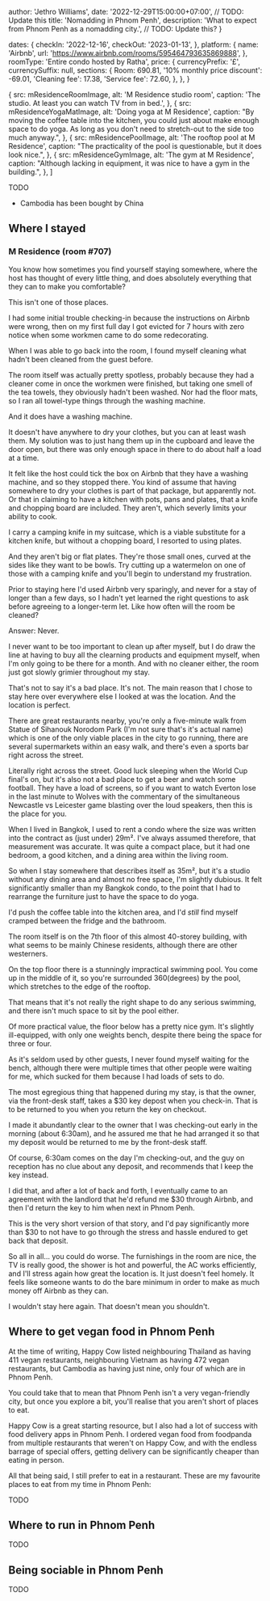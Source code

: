 


  author: 'Jethro Williams',
  date: '2022-12-29T15:00:00+07:00', // TODO: Update this
  title: 'Nomadding in Phnom Penh',
  description: 'What to expect from Phnom Penh as a nomadding city.', // TODO: Update this?
}

  dates: {
    checkIn: '2022-12-16',
    checkOut: '2023-01-13',
  },
  platform: {
    name: 'Airbnb',
    url: 'https://www.airbnb.com/rooms/595464793635869888',
  },
  roomType: 'Entire condo hosted by Ratha',
  price: {
    currencyPrefix: '£',
    currencySuffix: null,
    sections: {
      Room: 690.81,
      '10% monthly price discount': -69.01,
      'Cleaning fee': 17.38,
      'Service fee': 72.60,
    },
  },
}

  {
    src: mResidenceRoomImage,
    alt: 'M Residence studio room',
    caption: 'The studio. At least you can watch TV from in bed.',
  },
  {
    src: mResidenceYogaMatImage,
    alt: 'Doing yoga at M Residence',
    caption: "By moving the coffee table into the kitchen, you could just about make enough space to do yoga. As long as you don't need to stretch-out to the side too much anyway.",
  },
  {
    src: mResidencePoolImage,
    alt: 'The rooftop pool at M Residence',
    caption: "The practicality of the pool is questionable, but it does look nice.",
  },
  {
    src: mResidenceGymImage,
    alt: 'The gym at M Residence',
    caption: "Although lacking in equipment, it was nice to have a gym in the building.",
  },
]


TODO

- Cambodia has been bought by China

## Where I stayed

### M Residence (room #707)

<AccommodationTable details={mResidenceDetails} />

You know how sometimes you find yourself staying somewhere, where the host has thought of every little thing, and does absolutely everything that they can to make you comfortable?

This isn't one of those places.

I had some initial trouble checking-in because the instructions on Airbnb were wrong, then on my first full day I got evicted for 7 hours with zero notice when some workmen came to do some redecorating.

When I was able to go back into the room, I found myself cleaning what hadn't been cleaned from the guest before.

The room itself was actually pretty spotless, probably because they had a cleaner come in once the workmen were finished, but taking one smell of the tea towels, they obviously hadn't been washed. Nor had the floor mats, so I ran all towel-type things through the washing machine.

And it does have a washing machine.

It doesn't have anywhere to dry your clothes, but you can at least wash them. My solution was to just hang them up in the cupboard and leave the door open, but there was only enough space in there to do about half a load at a time.

It felt like the host could tick the box on Airbnb that they have a washing machine, and so they stopped there. You kind of assume that having somewhere to dry your clothes is part of that package, but apparently not. Or that in claiming to have a kitchen with pots, pans and plates, that a knife and chopping board are included. They aren't, which severly limits your ability to cook.

I carry a camping knife in my suitcase, which is a viable substitute for a kitchen knife, but without a chopping board, I resorted to using plates.

And they aren't big or flat plates. They're those small ones, curved at the sides like they want to be bowls. Try cutting up a watermelon on one of those with a camping knife and you'll begin to understand my frustration.

Prior to staying here I'd used Airbnb very sparingly, and never for a stay of longer than a few days, so I hadn't yet learned the right questions to ask before agreeing to a longer-term let. Like how often will the room be cleaned?

Answer: Never.

I never want to be too important to clean up after myself, but I do draw the line at having to buy all the clearning products and equipment myself, when I'm only going to be there for a month. And with no cleaner either, the room just got slowly grimier throughout my stay.

That's not to say it's a bad place. It's not. The main reason that I chose to stay here over everywhere else I looked at was the location. And the location is perfect.

There are great restaurants nearby, you're only a five-minute walk from Statue of Sihanouk Norodom Park (I'm not sure that's it's actual name) which is one of the only viable places in the city to go running, there are several supermarkets within an easy walk, and there's even a sports bar right across the street.

Literally right across the street. Good luck sleeping when the World Cup final's on, but it's also not a bad place to get a beer and watch some football. They have a load of screens, so if you want to watch Everton lose in the last minute to Wolves with the commentary of the simultaneous Newcastle vs Leicester game blasting over the loud speakers, then this is the place for you.

When I lived in Bangkok, I used to rent a condo where the size was written into the contract as (just under) 29m&#178;. I've always assumed therefore, that measurement was accurate. It was quite a compact place, but it had one bedroom, a good kitchen, and a dining area within the living room.

So when I stay somewhere that describes itself as 35m&#178;, but it's a studio without any dining area and almost no free space, I'm slightly dubious. It felt significantly smaller than my Bangkok condo, to the point that I had to rearrange the furniture just to have the space to do yoga.

I'd push the coffee table into the kitchen area, and I'd *still* find myself cramped between the fridge and the bathroom.

The room itself is on the 7th floor of this almost 40-storey building, with what seems to be mainly Chinese residents, although there are other westerners.

On the top floor there is a stunningly impractical swimming pool. You come up in the middle of it, so you're surrounded 360(degrees) by the pool, which stretches to the edge of the rooftop.

That means that it's not really the right shape to do any serious swimming, and there isn't much space to sit by the pool either.

Of more practical value, the floor below has a pretty nice gym. It's slightly ill-equipped, with only one weights bench, despite there being the space for three or four.

As it's seldom used by other guests, I never found myself waiting for the bench, although there were multiple times that other people were waiting for me, which sucked for them because I had loads of sets to do.

The most egregious thing that happened during my stay, is that the owner, via the front-desk staff, takes a $30 key depost when you check-in. That is to be returned to you when you return the key on checkout.

I made it abundantly clear to the owner that I was checking-out early in the morning (about 6:30am), and he assured me that he had arranged it so that my deposit would be returned to me by the front-desk staff.

Of course, 6:30am comes on the day I'm checking-out, and the guy on reception has no clue about any deposit, and recommends that I keep the key instead.

I did that, and after a lot of back and forth, I eventually came to an agreement with the landlord that he'd refund me $30 through Airbnb, and then I'd return the key to him when next in Phnom Penh.

This is the very short version of that story, and I'd pay significantly more than $30 to not have to go through the stress and hassle endured to get back that deposit.

So all in all... you could do worse. The furnishings in the room are nice, the TV is really good, the shower is hot and powerful, the AC works efficiently, and I'll stress again how great the location is. It just doesn't feel homely. It feels like someone wants to do the bare minimum in order to make as much money off Airbnb as they can.

I wouldn't stay here again. That doesn't mean you shouldn't.

<ImageGallery images={mResidenceImages} />

## Where to get vegan food in Phnom Penh

At the time of writing, Happy Cow listed neighbouring Thailand as having 411 vegan restaurants, neighbouring Vietnam as having 472 vegan restaurants, but <ExternalLink url="https://www.happycow.net/asia/?filters=vegan">Cambodia as having just nine</ExternalLink>, only four of which are in Phnom Penh.

You could take that to mean that Phnom Penh isn't a very vegan-friendly city, but once you explore a bit, you'll realise that you aren't short of places to eat.

<ExternalLink url="https://www.happycow.net/">Happy Cow</ExternalLink> is a great starting resource, but I also had a lot of success with food delivery apps in Phnom Penh. I ordered vegan food from <ExternalLink url="https://www.foodpanda.com.kh/en/">foodpanda</ExternalLink> from multiple restaurants that weren't on Happy Cow, and with the endless barrage of special offers, getting delivery can be significantly cheaper than eating in person.

All that being said, I still prefer to eat in a restaurant. These are my favourite places to eat from my time in Phnom Penh:

TODO

## Where to run in Phnom Penh

TODO

## Being sociable in Phnom Penh

TODO
